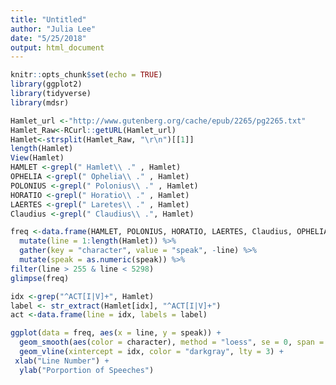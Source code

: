 ```yaml
---
title: "Untitled"
author: "Julia Lee"
date: "5/25/2018"
output: html_document
---
```


```r
knitr::opts_chunk$set(echo = TRUE)
library(ggplot2)
library(tidyverse)
library(mdsr)
```

```r
Hamlet_url <-"http://www.gutenberg.org/cache/epub/2265/pg2265.txt"
Hamlet_Raw<-RCurl::getURL(Hamlet_url)
Hamlet<-strsplit(Hamlet_Raw, "\r\n")[[1]]
length(Hamlet)
View(Hamlet)
HAMLET <-grepl(" Hamlet\\ ." , Hamlet)
OPHELIA <-grepl(" Ophelia\\ ." , Hamlet)
POLONIUS <-grepl(" Polonius\\ ." , Hamlet)
HORATIO <-grepl(" Horatio\\ ." , Hamlet)
LAERTES <-grepl(" Laretes\\ ." , Hamlet)
Claudius <-grepl(" Claudius\\ .", Hamlet)

``` 

```r
freq <-data.frame(HAMLET, POLONIUS, HORATIO, LAERTES, Claudius, OPHELIA ) %>%
  mutate(line = 1:length(Hamlet)) %>%
  gather(key = "character", value = "speak", -line) %>%
  mutate(speak = as.numeric(speak)) %>%
filter(line > 255 & line < 5298)
glimpse(freq)
```

```r
idx <-grep("^ACT[I|V]+", Hamlet)
label <- str_extract(Hamlet[idx], "^ACT[I|V]+")
act <-data.frame(line = idx, labels = label)

```

```r
ggplot(data = freq, aes(x = line, y = speak)) + 
  geom_smooth(aes(color = character), method = "loess", se = 0, span = 0.75) +
  geom_vline(xintercept = idx, color = "darkgray", lty = 3) +
 xlab("Line Number") + 
  ylab("Porportion of Speeches")
```


